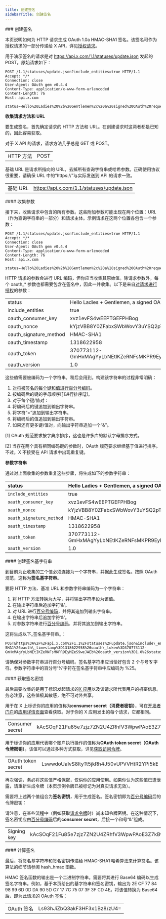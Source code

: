 ```yaml
---
title: 创建签名
sidebarTitle: 创建签名
---
```



<div id="creating-a-signature">
  ### 创建签名
</div>

本页说明如何为 HTTP 请求生成 OAuth 1.0a HMAC-SHA1 签名。该签名可作为授权请求的一部分传递给 X API，详见[授权请求](/zh/resources/fundamentals/authentication/oauth-1-0a/authorizing-a-request)。

用于演示签名的请求是对 https://api.x.com/1.1/statuses/update.json 发起的 POST。原始请求如下：

```
POST /1.1/statuses/update.json?include_entities=true HTTP/1.1
Accept: */*
Connection: close
User-Agent: OAuth gem v0.4.4
Content-Type: application/x-www-form-urlencoded
Content-Length: 76
Host: api.x.com

status=Hello%20Ladies%20%2b%20Gentlemen%2c%20a%20signed%20OAuth%20request%21
```

**收集请求方法和 URL**

要生成签名，首先确定请求的 HTTP 方法和 URL。在创建请求时这两者都是已知的，因此容易获取。

对于 X API 的请求，请求方法几乎总是 GET 或 POST。

|     |     |
| :--- | :--- |
| HTTP 方法 | POST |

基础 URL 是请求所指向的 URL，去掉所有查询字符串或哈希参数。正确使用协议很重要，请确保 URL 中的“https://”与实际发送到 API 的请求一致。

|     |     |
| :--- | :--- |
| 基础 URL | https://api.x.com/1.1/statuses/update.json |

<div id="collecting-parameters">
  #### 收集参数
</div>

接下来，收集请求中包含的所有参数。这些附加参数可能出现在两个位置：URL（作为查询字符串的一部分）和请求主体。示例请求在这两个位置各包含一个参数：

```
POST /1.1/statuses/update.json?include_entities=true HTTP/1.1
Accept: */*
Connection: close
User-Agent: OAuth gem v0.4.4
Content-Type: application/x-www-form-urlencoded
Content-Length: 76
Host: api.x.com

status=Hello%20Ladies%20%2b%20Gentlemen%2c%20a%20signed%20OAuth%20request%21
```

HTTP 请求的参数会进行 URL 编码，但你应当收集其原始值。除请求参数外，每个 oauth\_\* 参数也都需要包含在签名中，因此一并收集。以下是来自[对请求进行授权](/zh/resources/fundamentals/authentication/oauth-1-0a/authorizing-a-request)的参数：

|     |     |
| :--- | :--- |
| status | Hello Ladies + Gentlemen, a signed OAuth request! |
| include\_entities | true |
| oauth\_consumer\_key | xvz1evFS4wEEPTGEFPHBog |
| oauth\_nonce | kYjzVBB8Y0ZFabxSWbWovY3uYSQ2pTgmZeNu2VS4cg |
| oauth\_signature\_method | HMAC-SHA1 |
| oauth\_timestamp | 1318622958 |
| oauth\_token | 370773112-GmHxMAgYyLbNEtIKZeRNFsMKPR9EyMZeS9weJAEb |
| oauth\_version | 1.0 |

这些值需要被编码为一个字符串，稍后会用到。构建该字符串的过程非常明确：

1. [对将被签名的每个键和值进行百分号编码](/zh/resources/fundamentals/authentication/oauth-1-0a/percent-encoding-parameters)。
2. 按编码后的键的字母顺序[\[1\]](/zh/resources/fundamentals/authentication/oauth-1-0a/creating-a-signature)进行排序[\[2\]](/zh/resources/fundamentals/authentication/oauth-1-0a/creating-a-signature)。
3. 对于每个键/值对：
4. 将编码后的键追加到输出字符串。
5. 将字符“=”追加到输出字符串。
6. 将编码后的值追加到输出字符串。
7. 如果还有更多键/值对，向输出字符串追加一个“&”。

\[1] OAuth 规范要求按字典序排序，这也是许多库的默认字母排序方式。

\[2] 当存在两个具有相同编码键的参数时，OAuth 规范要求继续基于值进行排序。不过，X 不接受在 API 请求中出现重复键。
 

**参数字符串**

通过对上面收集的参数重复这些步骤，将生成如下的参数字符串：

| status                   | Hello Ladies + Gentlemen, a signed OAuth request!  |
|:--------------------------|:----------------------------------------------------|
| `include_entities`       | true                                               |
| `oauth_consumer_key`     | xvz1evFS4wEEPTGEFPHBog                             |
| `oauth_nonce`            | kYjzVBB8Y0ZFabxSWbWovY3uYSQ2pTgmZeNu2VS4cg         |
| `oauth_signature_method` | HMAC-SHA1                                          |
| `oauth_timestamp`        | 1318622958                                         |
| `oauth_token`            | 370773112-GmHxMAgYyLbNEtIKZeRNFsMKPR9EyMZeS9weJAEb |
| `oauth_version`          | 1.0                                                |

<div id="creating-the-signature-base-string">
  #### 创建签名基字符串
</div>

到目前为止收集的三个值必须连接为一个字符串，并据此生成签名。按照 OAuth 规范，这称为**签名基字符串**。

要将 HTTP 方法、基准 URL 和参数字符串编码为一个字符串：

1. 将 HTTP 方法转换为大写，并将输出字符串设为该值。
2. 在输出字符串后追加字符‘&’。
3. 对 URL 进行[百分号编码](/zh/resources/fundamentals/authentication/oauth-1-0a/percent-encoding-parameters)，并将其追加到输出字符串。
4. 在输出字符串后追加字符‘&’。
5. 对参数字符串进行[百分号编码](/zh/resources/fundamentals/authentication/oauth-1-0a/percent-encoding-parameters)，并将其追加到输出字符串。
    

这将生成以下\_签名基字符串\_：

```
POST&https%3A%2F%2Fapi.x.com%2F1.1%2Fstatuses%2Fupdate.json&include\_entities%3Dtrue%26oauth\_consumer\_key%3Dxvz1evFS4wEEPTGEFPHBog%26oauth\_nonce%3DkYjzVBB8Y0ZFabxSWbWovY3uYSQ2pTgmZeNu2VS4cg%26oauth\_signature\_method%3DHMAC-SHA1%26oauth\_timestamp%3D1318622958%26oauth\_token%3D370773112-GmHxMAgYyLbNEtIKZeRNFsMKPR9EyMZeS9weJAEb%26oauth_version%3D1.0%26status%3DHello%2520Ladies%2520%252B%2520Gentlemen%252C%2520a%2520signed%2520OAuth%2520request%2521
```

请确保对参数字符串进行百分号编码。签名基字符串应当恰好包含 2 个与号‘&’字符。参数字符串中的百分号‘%’字符在签名基字符串中应编码为 %25。
 

<div id="getting-a-signing-key">
  #### 获取签名密钥
</div>

最后需要收集的是用于标识发起请求的[X 应用](/zh/resources/fundamentals/developer-apps)以及该请求所代表用户的机密信息。务必注意，这些值极其敏感，绝不可对外共享。

用于在 X 上标识你的应用的值称为**consumer secret（消费者密钥）**，可在[开发者门户](/zh/resources/fundamentals/developer-portal)的[应用详情页面](/zh/resources/fundamentals/developer-apps)查看获取。对于你的 X 应用发出的每个请求，它都相同。

|     |     |
| :--- | :--- |
| Consumer secret | kAcSOqF21Fu85e7zjz7ZN2U4ZRhfV3WpwPAoE3Z7kBw |

用于标识你的应用代表哪个账户执行操作的值称为**OAuth token secret（OAuth 令牌密钥）**。该值可以通过多种方式获取，详见[获取访问令牌](/zh/resources/fundamentals/authentication/oauth-1-0a/obtaining-user-access-tokens)。

|     |     |
| :--- | :--- |
| OAuth token secret | LswwdoUaIvS8ltyTt5jkRh4J50vUPVVHtR2YPi5kE |

再次强调，务必将这些值严格保密，仅供你的应用使用。如果你认为这些值已遭泄露，请重新生成令牌（本页示例令牌已被标记为对真实请求无效）。

需要将上述两个值组合为**签名密钥**，用于生成签名。签名密钥即为[百分号编码](/zh/resources/fundamentals/authentication/oauth-1-0a/percent-encoding-parameters)后的令牌密钥：

请注意，在某些流程中（例如获取[请求令牌](/zh/resources/fundamentals/authentication/oauth-1-0a/obtaining-user-access-tokens)时）尚未知令牌密钥。在这种情况下，签名密钥应由[百分号编码](/zh/resources/fundamentals/authentication/oauth-1-0a/percent-encoding-parameters)后的**consumer secret**，后接一个和号“&”组成。

|     |     |
| :--- | :--- |
| Signing key | kAcSOqF21Fu85e7zjz7ZN2U4ZRhfV3WpwPAoE3Z7kBw\&LswwdoUaIvS8ltyTt5jkRh4J50vUPVVHtR2YPi5kE |

<div id="calculating-the-signature">
  #### 计算签名
</div>

最后，将签名基字符串和签名密钥传递给 HMAC-SHA1 哈希算法来计算签名。该算法的细节请参阅 hash\_hmac 函数。

HMAC 签名函数的输出是一个二进制字符串。需要将其进行 Base64 编码以生成签名字符串。例如，基于本页给出的基字符串和签名密钥，输出为 2E CF 77 84 98 99 6D 0D DA 90 5D C7 17 7C 75 07 3F 3F CD 4E。将该值转换为 Base64 后，即为此请求的 OAuth 签名：

|     |     |
| :--- | :--- |
| OAuth 签名 | Ls93hJiZbQ3akF3HF3x1Bz8/zU4= |